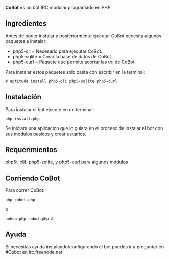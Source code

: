 '''CoBot''' es un bot IRC modular programado en PHP. <br>

==Ingredientes==
Antes de poder instalar y posteriormente ejecutar CoBot necesita algunos paquetes a instalar:
* php5-cli = Necesario para ejecutar CoBot.
* php5-sqlite = Crear la base de datos de CoBot.
* php5-curl = Paquete que permite acortar las url de CoBot.

Para instalar estos paquetes solo basta con escribir en la terminal:
 # aptitude install php5-cli php5-sqlite php5-curl

==Instalación==
Para instalar el bot ejecute en un terminal:

 php install.php

Se iniciara una aplicacion que lo guiara en el proceso de instalar el bot con sus modulos basicos y crear usuarios.

== Requerimientos ==
php5(-cli), php5-sqlite, y php5-curl para algunos módulos

==Corriendo CoBot==

Para correr CoBot:

 php cobot.php

o

 nohup php cobot.php &

==Ayuda==
Si necesitas ayuda instalando/configurando el bot puedes ir a preguntar en #Cobot en irc.freenode.net
